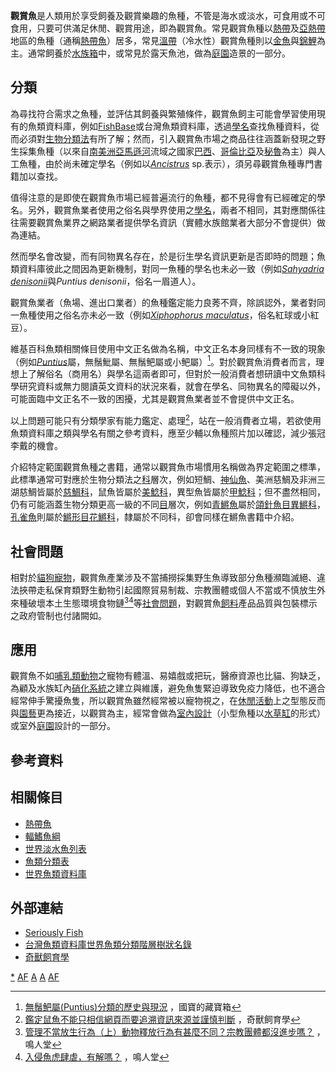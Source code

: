 
'''觀賞魚'''是人類用於享受飼養及觀賞樂趣的魚種，不管是海水或淡水，可食用或不可食用，只要可供滿足休閒、觀賞用途，即為觀賞魚。常見觀賞魚種以[[熱帶|熱帶]]及[[亞熱帶|亞熱帶]]地區的魚種（通稱[[熱帶魚|熱帶魚]]）居多，常見[[溫帶|溫帶]]（冷水性）觀賞魚種則以[[金魚|金魚]]與[[錦鯉|錦鯉]]為主。通常飼養於[[水族箱|水族箱]]中，或常見於露天魚池，做為[[庭園|庭園]]造景的一部分。

== 分類 ==

為尋找符合需求之魚種，並評估其飼養與繁殖條件，觀賞魚飼主可能會學習使用現有的魚類資料庫，例如[[FishBase|FishBase]]或台灣魚類資料庫，透過[[學名|學名]]查找魚種資料，從而必須對[[生物分類法|生物分類法]]有所了解；然而，引入觀賞魚市場之商品往往涵蓋新發現之野生採集魚種（以來自[[南美洲|南美洲]][[亞馬遜河|亞馬遜河]]流域之國家[[巴西|巴西]]、[[哥倫比亞|哥倫比亞]]及[[秘魯|秘魯]]為主）與人工魚種，由於尚未確定學名（例如以''[[Ancistrus|Ancistrus]]'' sp.表示），須另尋觀賞魚種專門書籍加以查找。

值得注意的是即使在觀賞魚市場已經普遍流行的魚種，都不見得會有已經確定的學名。另外，觀賞魚業者使用之俗名與學界使用之[[學名|學名]]，兩者不相同，其對應關係往往需要觀賞魚業界之網路業者提供學名資訊（實體水族館業者大部分不會提供）做為連結。

然而學名會改變，而有同物異名存在，於是衍生學名資訊更新是否即時的問題；魚類資料庫彼此之間因為更新機制，對同一魚種的學名也未必一致（例如''[[Sahyadria_denisonii|Sahyadria denisonii]]''與''Puntius denisonii''，俗名一眉道人）。

觀賞魚業者（魚場、進出口業者）的魚種鑑定能力良莠不齊，除誤認外，業者對同一魚種使用之俗名亦未必一致（例如''[[Xiphophorus_maculatus|Xiphophorus maculatus]]''，俗名紅球或小紅豆）。
 
維基百科魚類相關條目使用中文正名做為名稱，中文正名本身同樣有不一致的現象（例如''[[Puntius|Puntius]]''屬，無鬚魮屬、無鬚鲃屬或小鲃屬）<ref>[http://rb5killifish.blogspot.tw/2013/04/puntius.html 無鬚鲃屬(Puntius)分類的歷史與現況] {{Wayback|url=http://rb5killifish.blogspot.tw/2013/04/puntius.html |date=20170327075814 }}，國寶的藏寶箱</ref>。對於觀賞魚消費者而言，理想上了解俗名（商用名）與學名這兩者即可，但對於一般消費者想研讀中文魚類科學研究資料或無力閱讀英文資料的狀況來看，就會在學名、同物異名的障礙以外，可能面臨中文正名不一致的困擾，尤其是觀賞魚業者並不會提供中文正名。

以上問題可能只有分類學家有能力鑑定、處理<ref>[http://magical-creatures.blogspot.tw/2016/01/blog-post.html 鑑定鼠魚不能只相信網頁而要追溯資訊來源並謹慎判斷] {{Wayback|url=http://magical-creatures.blogspot.tw/2016/01/blog-post.html |date=20170326230406 }}，奇獸飼育學</ref>，站在一般消費者立場，若欲使用魚類資料庫之類與學名有關之參考資料，應至少輔以魚種照片加以確認，減少張冠李戴的機會。

介紹特定範圍觀賞魚種之書籍，通常以觀賞魚市場慣用名稱做為界定範圍之標準，此標準通常可對應於生物分類法之[[科|科]]層次，例如短鯛、[[神仙魚|神仙魚]]、美洲慈鯛及非洲三湖慈鯛皆屬於[[慈鯛科|慈鯛科]]，鼠魚皆屬於[[美鯰科|美鯰科]]，異型魚皆屬於[[甲鯰科|甲鯰科]]；但不盡然相同，仍有可能涵蓋生物分類更高一級的不同[[目|目]]層次，例如[[青鱂魚|青鱂魚]]屬於[[頜針魚目|頜針魚目]][[異鱂科|異鱂科]]，[[孔雀魚|孔雀魚]]則屬於[[鱂形目|鱂形目]][[花鱂科|花鱂科]]，隸屬於不同科，卻會同樣在鱂魚書籍中介紹。

== 社會問題 ==

相對於[[貓|貓]][[狗|狗]][[寵物|寵物]]，觀賞魚產業涉及不當捕撈採集野生魚導致部分魚種瀕臨滅絕、違法挾帶走私保育類野生動物引起國際貿易制裁、宗教團體或個人不當或不慎放生外來種破壞本土生態環境食物鏈<ref>[https://opinion.udn.com/opinion/story/7492/2338932 管理不當放生行為（上）動物釋放行為有甚麼不同？宗教團體都沒進步嗎？] {{Wayback|url=https://opinion.udn.com/opinion/story/7492/2338932 |date=20200807044115 }}，鳴人堂</ref><ref>[https://opinion.udn.com/opinion/story/7492/2318896 入侵魚虎肆虐，有解嗎？] {{Wayback|url=https://opinion.udn.com/opinion/story/7492/2318896 |date=20210126124147 }}，鳴人堂</ref>等[[社會問題|社會問題]]，對觀賞魚[[飼料|飼料]]產品品質與包裝標示之政府管制也付諸闕如。

== 應用 ==

觀賞魚不如[[哺乳類動物|哺乳類動物]]之寵物有體溫、易嬉戲或把玩，醫療資源也比貓、狗缺乏，為顧及水族缸內[[硝化系統|硝化系統]]之建立與維護，避免魚隻緊迫導致免疫力降低，也不適合經常伸手驚擾魚隻，所以觀賞魚雖然經常被以寵物視之，在[[休閒活動|休閒活動]]上之型態反而與[[園藝|園藝]]更為接近，以觀賞為主，經常會做為[[室內設計|室內設計]]（小型魚種以[[水草缸|水草缸]]的形式）或室外[[庭園|庭園]]設計的一部分。

== 參考資料 ==

<references />

== 相關條目 ==

* [[熱帶魚|熱帶魚]]
* [[輻鰭魚綱|輻鰭魚綱]]
* [[世界淡水魚列表|世界淡水魚列表]]
* [[魚類分類表|魚類分類表]]
* [[世界魚類資料庫|世界魚類資料庫]]

== 外部連結 ==
*[http://www.seriouslyfish.com/knowledge-base/ Seriously Fish] {{Wayback|url=http://www.seriouslyfish.com/knowledge-base/ |date=20210508133058 }}
*[https://web.archive.org/web/20160526235836/http://fishdb.sinica.edu.tw/AjaxTree/tree.php 台灣魚類資料庫世界魚類分類階層樹狀名錄]
*[http://magical-creatures.blogspot.tw/ 奇獸飼育學] {{Wayback|url=http://magical-creatures.blogspot.tw/ |date=20180521084527 }}

[[Category:觀賞魚|*]]
[[Category:魚類|AF]]
[[Category:水族飼養|A]]
[[Category:水產養殖|A]]
[[Category:寵物|AF]]